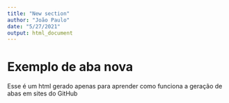 ```yaml
---
title: "New section"
author: "João Paulo"
date: "5/27/2021"
output: html_document
---
```


# Exemplo de aba nova

Esse é um html gerado apenas para aprender como funciona a geração de abas em sites do GitHub